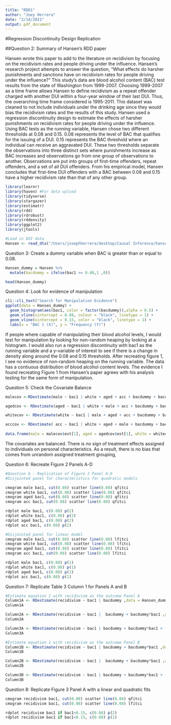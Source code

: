 ```yaml
---
title: "RDD1"
author: "Joey Herrera"
date: "2/14/2021"
output: pdf_document
---
```

#Regression Discontinuity Design Replication

##Question 2: Summary of Hansen's RDD paper

Hansen wrote this paper to add to the literature on recidivism by focusing on the recidivism rates and people driving under the influence. Hansen's research project attempts to answer the question, "What effects do harsher punishments and sanctions have on recidivism rates for people driving under the influence?" This study's data are blood alcohol content (BAC) test results from the state of Washington from 1999-2007. Choosing 1999-2007 as a time frame allows Hansen to define recidivism as a repeat offender charged with another DUI within a four-year window of their last DUI. Thus, the overarching time frame considered is 1995-2011. This dataset was cleaned to not include individuals under the drinking age since they would bias the recidivism rates and the results of this study.  Hansen used a regression discontinuity design to estimate the effects of harsher punishments on recidivism rates for people driving under the influence. Using BAC tests as the running variable, Hansen chose two different thresholds at 0.08 and 0.15. 0.08 represents the level of BAC that qualifies for the issuing of a DUI. 0.15 represents the BAC threshold where an individual can receive an aggravated DUI. These two thresholds separate the observations into three distinct sets where punishments increase as BAC increases and observations go from one group of observations to another. Observations are put into groups of first-time offenders, repeat offenders, and a set of all DUI offenders. From his empirical model, Hansen concludes that first-time DUI offenders with a BAC between 0.08 and 0.15 have a higher recidivism rate than that of any other group.

```r
library(learnr)
library(haven) #For data upload
library(tidyverse)
library(stargazer)
library(estimatr)
library(rdd)
library(rdrobust)
library(rddensity)
library(ggplot2)
library(jtools)

#Load in DUI data
Hansen <- read_dta("/Users/josephherrera/desktop/Causal Inference/hansen_dwi.dta")

```

Question 3: Create a dummy variable when BAC is greater than or equal to 0.08.
```r
Hansen_dummy = Hansen %>%
  mutate(bacdummy = ifelse(bac1 >= 0.08,1 ,0))

head(Hansen_dummy)
```

Question 4: Look for evidence of manipulation
```r
cli::cli_text("Search for Manipulation Evidence")
ggplot(data = Hansen_dummy) +
  geom_histogram(aes(bac1, color = factor(bacdummy)),alpha = 0.5) +
  geom_vline(xintercept = 0.08, colour = "black", linetype = 1) +
  geom_vline(xintercept = 0.15, color = "black", linetype = 1) +
  labs(x = "BAC 1 (X)", y = "Frequency (Y)")
```
If people where capable of manipulating their blood alcohol levels, I would test for manipulation by looking for non-random heaping by looking at a histogram. I would also run a regression discontinuity with bac1 as the running variable and a y-variable of interest to see if there is a change in density along around the 0.08 and 0.15 thresholds. After recreating figure 1, I see no evidence of non-random heaping on the running variable. The data has a contiuous distribution of blood alcohol content levels. The evidence I found recreating Figure 1 from Hansen's paper agrees with his analysis testing for the same form of manipulation.

Question 5: Check the Covariate Balance
```r

malecov <-RDestimate(male ~ bac1 | white + aged + acc + bacdummy + bacdummy*bac1 ,data = Hansen_dummy, cutpoint = 0.08, kernel="rectangular", bw = 0.05)

agedcov <- RDestimate(aged ~ bac1 | white + male + acc + bacdummy + bacdummy*bac1 ,data = Hansen_dummy, cutpoint = 0.08, kernel="rectangular", bw = 0.05)

whitecov <- RDestimate(white ~ bac1 | male + aged + acc + bacdummy + bacdummy*bac1 ,data = Hansen_dummy, cutpoint = 0.08, kernel="rectangular", bw = 0.05)

acccov <- RDestimate( acc ~ bac1 | white + aged + male + bacdummy + bacdummy*bac1 ,data = Hansen_dummy, cutpoint = 0.08, kernel="rectangular", bw = 0.05)
  
data.frame(male = malecov$est[1], aged = agedcov$est[1], white = whitecov$est[1], acc = acccov$est[1])
```

The covariates are balanced. There is no sign of treatment effects assigned to individuals on personal characteristics. As a result, there is no bias that comes from unrandom assigned treatment grouping,

Question 6: Recreate Figure 2 Panels A-D
```r
#Question 6 - Replication of Figure 2 Panel A-D 
#Disjointed panel for characteristics for quadratic models

cmogram male bac1, cut(0.08) scatter line(0.08) qfitci
cmogram white bac1, cut(0.08) scatter line(0.08) qfitci
cmogram aged bac1, cut(0.08) scatter line(0.08) qfitci
cmogram acc bac1, cut(0.08) scatter line(0.08) qfitci

rdplot male bac1, c(0.08) p(2)
rdplot white bac1, c(0.08) p(2)
rdplot aged bac1, c(0.08) p(2)
rdplot acc bac1, c(0.08) p(2)

#Disjointed panel for linear model
cmogram male bac1, cut(0.08) scatter line(0.08) lfitci
cmogram white bac1, cut(0.08) scatter line(0.08) lfitci
cmogram aged bac1, cut(0.08) scatter line(0.08) lfitci
cmogram acc bac1, cut(0.08) scatter line(0.08) lfitci

rdplot male bac1, c(0.08) p(1)
rdplot white bac1, c(0.08) p(1)
rdplot aged bac1, c(0.08) p(1)
rdplot acc bac1, c(0.08) p(1)


```



Question 7: Replicate Table 3 Column 1 for Panels A and B
```r
#Estimate equation 1 with recidivism as the outcome Panel A
Column1A <- RDestimate(recidivism ~ bac1 | bacdummy ,data = Hansen_dummy, cutpoint = 0.08, kernel="rectangular", bw = c(0.03,0.13), se.type = "HC")
Column1A

Column2A <- RDestimate(recidivism ~ bac1 |  bacdummy + bacdummy*bac1 ,data = Hansen_dummy, cutpoint = 0.08, kernel="rectangular", bw = c(0.03,0.13), se.type = "HC")
Column2A

Column3A <- RDestimate(recidivism ~ bac1 | bacdummy + bacdummy*bac1 + (bacdummy)*(bac1^2) ,data = Hansen_dummy, cutpoint = 0.08, bw = c(0.03, 0.13), kernel="rectangular", se.type = "HC")
Column3A

#Estimate equation 1 with recidivism as the outcome Panel B
Column1B <- RDestimate(recidivism ~ bac1 | bacdummy + bacdummy*bac1 ,data = Hansen_dummy, cutpoint = 0.08, kernel="rectangular", bw = c(0.055,0.105), se.type = "HC")
Column1B

Column2B <- RDestimate(recidivism ~ bac1 |  bacdummy + bacdummy*bac1 ,data = Hansen_dummy, cutpoint = 0.08, kernel="rectangular", bw = c(0.055,0.105), se.type = "HC")
Column2B

Column3B <- RDestimate(recidivism ~ bac1 | bacdummy + bacdummy*bac1 + (bacdummy)*(bac1^2) ,data = Hansen_dummy, cutpoint = 0.08, bw = c(0.055, 0.105), kernel="rectangular", se.type = "HC")
Column3B
```

Question 8: Replicate Figure 3 Panel A with a linear and quadratic fits
```r
cmogram recidivism bac1, cut(0.08) scatter line(0.08) qfitci
cmogram recidivism bac1, cut(0.08) scatter line(0.08) lfitci

rdplot recidivism bac1 if bac1<0.15, c(0.08) p(2)
rdplot recidivism bac1 if bac1<0.15, c(0.08) p(1)
```








